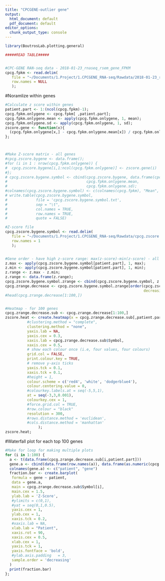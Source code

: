 ```yaml
---
title: "CPCGENE-outlier gene"
output:
  html_document: default
  pdf_document: default
editor_options:
  chunk_output_type: console
---
```


```r

library(BoutrosLab.plotting.general)

#####READ TABLE#####


#CPC-GENE RAN-seq data - 2018-01-23_rnaseq_rsem_gene_FPKM
cpcg.fpkm <- read.delim(
   file = "~/Documents/1.Project/1.CPCGENE_RNA-seq/Rawdata/2018-01-23_rnaseq_rsem_gene_FPKM.txt", 
   row.names = NULL
   );

```


#Noramlize within genes 
```r

#Calculate z score within genes
patient.part <- 1:(ncol(cpcg.fpkm)-1);
cpcg.fpkm.onlygene <- cpcg.fpkm[ ,patient.part];
cpcg.fpkm.onlygene.mean <- apply(cpcg.fpkm.onlygene, 1, mean);
cpcg.fpkm.onlygene.sd <- apply(cpcg.fpkm.onlygene, 1, sd);
zscore.gene <- function(x){
  (cpcg.fpkm.onlygene[x,] - cpcg.fpkm.onlygene.mean[x]) / cpcg.fpkm.onlygene.sd[x]
};



#Make Z-score matrix - all genes
#cpcg.zscore.bygene <- data.frame();
#for (i in 1 : nrow(cpcg.fpkm.onlygene)) {
#  cpcg.zscore.bygene[i,1:ncol(cpcg.fpkm.onlygene)] <- zscore.gene(i)
#};
# cpcg.zscore.bygene.symbol <- cbind(cpcg.zscore.bygene, data.frame(cpcg.fpkm$Symbol), 
#                                    cpcg.fpkm.onlygene.mean, 
#                                    cpcg.fpkm.onlygene.sd);
#colnames(cpcg.zscore.bygene.symbol) <- c(colnames(cpcg.fpkm), "Mean", "sd");
# write.table(cpcg.zscore.bygene.symbol, 
#             file = 'cpcg.zscore.bygene.symbol.txt', 
#             sep = "\t", 
#             col.names = TRUE, 
#             row.names = TRUE, 
#             quote = FALSE)

#Z-score file
cpcg.zscore.bygene.symbol <- read.delim(
   file = "~/Documents/1.Project/1.CPCGENE_RNA-seq/Rawdata/cpcg.zscore.bygene.symbol.txt", 
   row.names = 1
   );


#Gene order - have high z-score range: max(z-score)-min(z-score) - all genes
z.max <- apply(cpcg.zscore.bygene.symbol[patient.part], 1, max);
z.min <- apply(cpcg.zscore.bygene.symbol[patient.part], 1, min);
z.range <- z.max - z.min;
z.range <- data.frame(z.range);
cpcg.zscore.bygene.symbol.zrange <- cbind(cpcg.zscore.bygene.symbol, z.range);
cpcg.zrange.decrease <- cpcg.zscore.bygene.symbol.zrange[order(cpcg.zscore.bygene.symbol.zrange$z.range, 
                                                               decreasing = TRUE),];
#head(cpcg.zrange.decrease[1:100,])


#Heatmap - for 100 genes
cpcg.zrange.decrease.sub <- cpcg.zrange.decrease[1:100,]
zscore.heat <- create.heatmap(x = cpcg.zrange.decrease.sub[,patient.part],
          #clustering.method = "complete",
          clustering.method = "none",
          yaxis.lab = NA,
          yaxis.cex = 0.3,
          xaxis.lab = cpcg.zrange.decrease.sub$Symbol,
          xaxis.cex = 0.5,
          # show each colour once (i.e, four values, four colours)
          grid.col = FALSE,
          print.colour.key = TRUE,
          # remove y-axis ticks
          yaxis.tck = 0.1,
          xaxis.tck = 0.1,
          #height = 1,
          colour.scheme = c('red4', 'white', 'dodgerblue4'),
          colour.centering.value = 0,
          #colourkey.labels.at = seq(-5,5,1),
          at = seq(-3,3,0.001),
          colourkey.cex = 1,
          #force.grid.col = TRUE,
          #row.colour = "black"
          resolution = 300,
          #rows.distance.method = 'euclidean',
          #cols.distance.method = 'manhattan'
               );
zscore.heat;

```

#Waterfall plot for each top 100 genes
```r

#Make for loop for making multiple plots
for (i in 1:100) {
  a <- t(data.frame(cpcg.zrange.decrease.sub[i,patient.part]))
  gene.a <- cbind(data.frame(row.names(a)), data.frame(as.numeric(cpcg.zrange.decrease.sub[i,patient.part])))
  colnames(gene.a) <- c("patient", "gene")
  fraction.bar <- create.barplot(
   formula = gene ~ patient,
   data = gene.a,
   main = cpcg.zrange.decrease.sub$Symbol[i],
   main.cex = 1.5,
   ylab.lab = 'Z-Score',
   #ylimits = c(0,1),
   #yat = seq(0,1,0.5),
   yaxis.cex = 1,
   ylab.cex = 1,
   xaxis.tck = 0.2,
   #xaxis.lab = NA,
   xlab.lab = "Patient",
   xaxis.rot = 90,
   xaxis.cex = 0.5,
   xlab.cex = 1,
   yaxis.tck = 1,
   yaxis.fontface = 'bold',
   #ylab.axis.padding	= 3,
   sample.order = 'decreasing'
  )
  print(fraction.bar)
};



```

